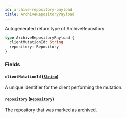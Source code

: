 ```yaml
---
id: archive-repository-payload
title: ArchiveRepositoryPayload
---
```


Autogenerated return type of ArchiveRepository

```graphql
type ArchiveRepositoryPayload {
  clientMutationId: String
  repository: Repository
}
```

### Fields

#### `clientMutationId` ([`String`](/docs/api/scalars/string))

A unique identifier for the client performing the mutation.

#### `repository` ([`Repository`](/docs/api/objects/repository))

The repository that was marked as archived.
